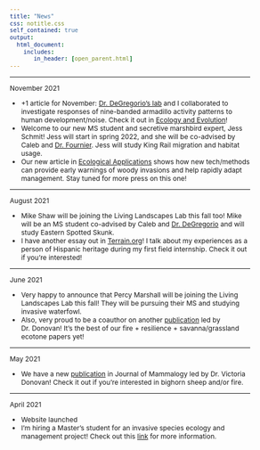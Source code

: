 ```yaml
---
title: "News"
css: notitle.css
self_contained: true
output: 
  html_document:
    includes:
       in_header: [open_parent.html]
---
```



<style type="text/css">

body, td {
  font-size: 12px;
}

</style>

---

November 2021

- +1 article for November: [Dr. DeGregorio's lab](https://degregoriolab.weebly.com/) and I collaborated to investigate responses of nine-banded armadillo activity patterns to human development/noise. Check it out in [Ecology and Evolution](https://onlinelibrary.wiley.com/doi/10.1002/ece3.8257)!
- Welcome to our new MS student and secretive marshbird expert, Jess Schmit! Jess will start in spring 2022, and she will be co-advised by Caleb and [Dr. Fournier](http://aurielfournier.github.io/about/). Jess will study King Rail migration and habitat usage.
- Our new article in [Ecological Applications](https://esajournals.onlinelibrary.wiley.com/doi/abs/10.1002/eap.2480)
shows how new tech/methods can provide early warnings of woody invasions and help rapidly adapt management. Stay tuned for more press on this one!

---

August 2021

- Mike Shaw will be joining the Living Landscapes Lab this fall too! Mike will be an MS student co-advised by Caleb and [Dr. DeGregorio](https://degregoriolab.weebly.com/) and will study Eastern Spotted Skunk.
- I have another essay out in [Terrain.org](https://www.terrain.org/2021/nonfiction/capture-mark-recapture/)! I talk about my experiences as a person of Hispanic heritage during my first field internship. Check it out if you're interested!

---

June 2021

- Very happy to announce that Percy Marshall will be joining the Living Landscapes Lab this fall! They will be pursuing their MS and studying invasive waterfowl.
- Also, very proud to be a coauthor on another [publication](https://www.ecologyandsociety.org/vol26/iss2/art27/) led by Dr. Donovan! It's the best of our fire + resilience + savanna/grassland ecotone papers yet!

---

May 2021

- We have a new [publication](https://academic.oup.com/jmammal/advance-article-abstract/doi/10.1093/jmammal/gyab035/6254254) in Journal of Mammalogy led by Dr. Victoria Donovan! Check it out if you're interested in bighorn sheep and/or fire.

---

April 2021

- Website launched
- I'm hiring a Master's student for an invasive species ecology and management project! Check out this [link](https://wfscjobs.tamu.edu/jobs/masters-assistantship-invasive-waterfowl-ecology-and-management-arkansas/) for more information.